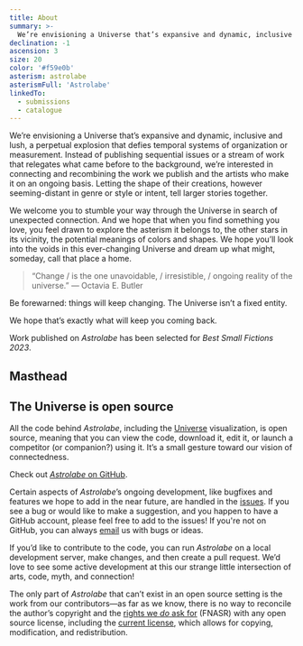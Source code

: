 ```yaml
---
title: About
summary: >-
  We’re envisioning a Universe that’s expansive and dynamic, inclusive and lush, a perpetual explosion that defies temporal systems of organization or measurement.
declination: -1
ascension: 3
size: 20
color: '#f59e0b'
asterism: astrolabe
asterismFull: 'Astrolabe'
linkedTo:
  - submissions
  - catalogue
---
```


We’re envisioning a Universe that’s expansive and dynamic, inclusive and lush, a perpetual explosion that defies
temporal systems of organization or measurement. Instead of publishing sequential issues or a stream of work that
relegates what came before to the background, we’re interested in connecting and recombining the work we publish and the
artists who make it on an ongoing basis. Letting the shape of their creations, however seeming-distant in genre or style
or intent, tell larger stories together.

We welcome you to stumble your way through the Universe in search of unexpected connection. And we hope that when you
find something you love, you feel drawn to explore the asterism it belongs to, the other stars in its vicinity, the
potential meanings of colors and shapes. We hope you’ll look into the voids in this ever-changing Universe and dream up
what might, someday, call that place a home.

<Break />

> “Change /  is the one unavoidable, / irresistible, / ongoing reality of the universe.” 
> — Octavia E. Butler 

Be forewarned: things will keep changing. <span className="text-fuchsia-600 font-bold italic">The Universe isn&rsquo;t a
fixed entity.</span>

We hope that’s exactly what will keep you coming back.

Work published on *Astrolabe* has been selected for *Best Small Fictions 2023*.

## Masthead

<Masthead />

## The Universe is open source

All the code behind *Astrolabe*, including the [Universe](/) visualization, is open source, meaning that you can view
the code, download it, edit it, or launch a competitor (or companion?) using it. It’s a small gesture toward our vision
of connectedness.

Check out [*Astrolabe* on GitHub](https://github.com/joelhans/astrolabe).

Certain aspects of *Astrolabe*’s ongoing development, like bugfixes and features we hope to add in the near future, are
handled in the [issues](https://github.com/joelhans/astrolabe/issues). If you see a bug or would like to make a
suggestion, and you happen to have a GitHub account, please feel free to add to the issues! If you're not on GitHub, you
can always [email](mailto:editors@astrolabe.ooo) us with bugs or ideas.

If you’d like to contribute to the code, you can run *Astrolabe* on a local development server, make changes, and then
create a pull request. We’d love to see some active development at this our strange little intersection of arts, code,
myth, and connection!

The only part of *Astrolabe* that can’t exist in an open source setting is the work from our contributors&mdash;as far
as we know, there is no way to reconcile the author’s copyright and the [rights we *do* ask
for](/submissions#your-rights) (FNASR) with any open source license, including the [current
license](https://github.com/joelhans/astrolabe/blob/main/LICENSE), which allows for copying, modification, and
redistribution.
